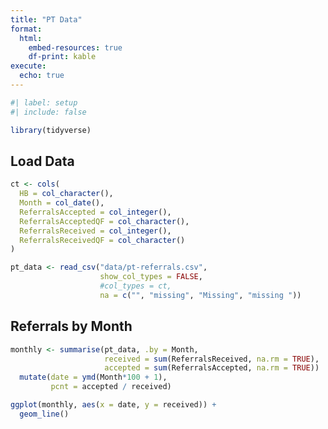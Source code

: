 ```yaml
---
title: "PT Data"
format:
  html:
    embed-resources: true
    df-print: kable
execute: 
  echo: true
---
```



```r
#| label: setup
#| include: false

library(tidyverse)
```

## Load Data

```r

ct <- cols(
  HB = col_character(),
  Month = col_date(),
  ReferralsAccepted = col_integer(),
  ReferralsAcceptedQF = col_character(),
  ReferralsReceived = col_integer(),
  ReferralsReceivedQF = col_character()
)

pt_data <- read_csv("data/pt-referrals.csv",
                    show_col_types = FALSE,
                    #col_types = ct,
                    na = c("", "missing", "Missing", "missing "))

```


## Referrals by Month

```r
monthly <- summarise(pt_data, .by = Month,
                     received = sum(ReferralsReceived, na.rm = TRUE),
                     accepted = sum(ReferralsAccepted, na.rm = TRUE)) |>
  mutate(date = ymd(Month*100 + 1),
         pcnt = accepted / received)
```

```r
ggplot(monthly, aes(x = date, y = received)) +
  geom_line()
```


